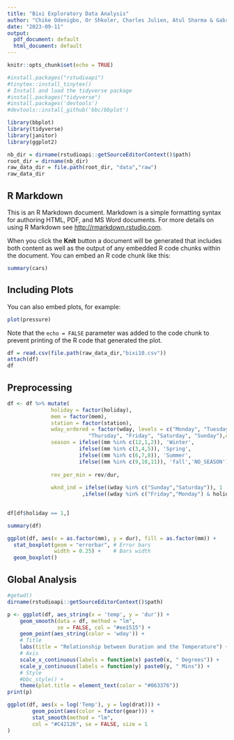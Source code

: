 ```yaml
---
title: "Bixi Exploratory Data Analysis"
author: "Chike Odenigbo, Or Shkoler, Charles Julien, Atul Sharma & Gabriel Jobert"
date: "2023-09-11"
output:
  pdf_document: default
  html_document: default
---
```


```r
knitr::opts_chunk$set(echo = TRUE)
```

```r
#install.packages("rstudioapi")
#tinytex::install_tinytex()
# Install and load the tidyverse package
#install.packages("tidyverse")
#install.packages('devtools')
#devtools::install_github('bbc/bbplot')
```

```r
library(bbplot)
library(tidyverse)
library(janitor)
library(ggplot2)
```

```r
nb_dir = dirname(rstudioapi::getSourceEditorContext()$path)
root_dir = dirname(nb_dir)
raw_data_dir = file.path(root_dir, "data","raw")
raw_data_dir
```

## R Markdown

This is an R Markdown document. Markdown is a simple formatting syntax for authoring HTML, PDF, and MS Word documents. For more details on using R Markdown see <http://rmarkdown.rstudio.com>.

When you click the **Knit** button a document will be generated that includes both content as well as the output of any embedded R code chunks within the document. You can embed an R code chunk like this:

```r
summary(cars)
```

## Including Plots

You can also embed plots, for example:

```r
plot(pressure)
```

Note that the `echo = FALSE` parameter was added to the code chunk to prevent printing of the R code that generated the plot.

```r
df = read.csv(file.path(raw_data_dir,"bixi10.csv"))
attach(df)
df
```

## Preprocessing

```r
df <- df %>% mutate(
              holiday = factor(holiday),
              mem = factor(mem),
              station = factor(station),
              wday_ordered = factor(wday, levels = c("Monday", "Tuesday", "Wednesday", 
                          "Thursday", "Friday", "Saturday", "Sunday"),ordered = TRUE),
              season = ifelse((mm %in% c(12,1,2)), 'Winter',
                       ifelse((mm %in% c(3,4,5)), 'Spring',
                       ifelse((mm %in% c(6,7,8)), 'Summer',
                       ifelse((mm %in% c(9,10,11)), 'fall','NO_SEASON')))),
              
              rev_per_min = rev/dur,
                
              wknd_ind = ifelse((wday %in% c("Sunday","Saturday")), 1
                        ,ifelse((wday %in% c("Friday","Monday") & holiday=='1'),1,0)))
  

df[df$holiday == 1,]

```

```r
summary(df)
```

```r
ggplot(df, aes(x = as.factor(mm), y = dur), fill = as.factor(mm)) + 
  stat_boxplot(geom = "errorbar", # Error bars
               width = 0.25) +    # Bars width
  geom_boxplot()
```

## Global Analysis

```r
#getwd()
dirname(rstudioapi::getSourceEditorContext()$path)
```

```r
p <- ggplot(df, aes_string(x = 'temp', y = 'dur')) +
    geom_smooth(data = df, method = "lm", 
                se = FALSE, col = "#ee1515") +
    geom_point(aes_string(color = 'wday')) +
    # Title
    labs(title = "Relationship between Duration and the Temperature") +
    # Axis
    scale_x_continuous(labels = function(x) paste0(x, " Degrees")) +
    scale_y_continuous(labels = function(y) paste0(y, " Mins")) +
    # Style
    #bbc_style() +
    theme(plot.title = element_text(color = "#063376"))
print(p)
```

```r
ggplot(df, aes(x = log('Temp'), y = log(drat))) +
        geom_point(aes(color = factor(gear))) +
        stat_smooth(method = "lm",
        col = "#C42126", se = FALSE, size = 1
)
```
